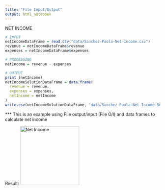 ```yaml
---
title: "File Input/Output"
output: html_notebook
---
```


NET INCOME

```r
# INPUT
netIncomeDataFrame = read.csv("data/Sanchez-Paola-Net-Income.csv")
revenue = netIncomeDataFrame$revenue
expenses = netIncomeDataFrame$expenses

# PROCESSING
netIncome = revenue - expenses

# OUTPUT
print (netIncome)
netIncomeSolutionDataFrame = data.frame(
  revenue = revenue,
  expenses = expenses,
  netIncome = netIncome
)
write.csv(netIncomeSolutionDataFrame, "data/Sanchez-Paola-Net-Income-Solution.csv")
```

*** This is an example using File output/input (File O/I) and data frames to calculate net income

Result:
<img width="192" alt="Net Income" src="https://user-images.githubusercontent.com/98184898/166986812-bfabea60-80e8-464d-8497-c008ead18aad.png">
